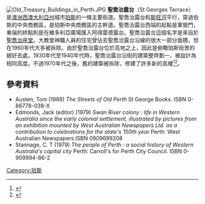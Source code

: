 {{noteTA
|1=zh:佐治;zh-hans:乔治;zh-hk:佐治;zh-sg:乔治;zh-tw:喬治;zh-cn:乔治
}}

[[File:Old_Treasury_Buildings_in_Perth.JPG|thumb]]
'''聖喬治露台'''（St Georges Terrace）是[[澳洲|澳洲]][[西澳大利亞州|西澳大利亞州]]城市[[珀斯|珀斯]]的一條主要街道。聖喬治露台和[[斯旺河|斯旺河]]平行，穿過伯斯的中央商務區，是珀斯中央商務區的主幹道。聖喬治露台西端的起點是軍營門，東端的終點則是在維多利亞廣場匯入阿得雷德露台。聖喬治露台這個名字是來自於[[聖喬治座堂_(伯斯)|聖喬治座堂]]。大教堂神職人員的住宅曾佔去聖喬治露台沿線的很大一部分面積，但在1960年代大多被拆除。由於聖喬治露台位於高地之上，因此是俯瞰珀斯街景的絕好去處。1930年代至1940年代時，聖喬治露台沿街的建築整齊劃一，被設計為相同高度。不過1970年代之後，舊的建築被拆除，修建了許多新的高樓<ref>{{Cite news |url=http://nla.gov.au/nla.news-article50060254 |title=Perth's Highest Building |newspaper=[[Western_Mail_(Western_Australia)|Western Mail]] |location=Perth, WA |date=29 October 1936 |accessdate=8 June 2012 |page=2 Supplement: The Western Mail |publisher=National Library of Australia}}</ref><ref name="Citibank">{{cite web |url=http://www.emporis.com/en/wm/bu/?id=citibankhouse-perth-australia |title=Citibank House, Perth |accessdate= 1 December 2008 |publisher=[[Emporis|Emporis]]}}</ref>。

==參考資料==
{{Reflist}}
* Austen, Tom  (1988) ''The Streets of Old Perth'' St George Books. ISBN 0-86778-038-X
* Edmonds, Jack (editor) (1979) ''Swan River colony : life in Western Australia since the early colonial settlement, illustrated by pictures from an exhibition mounted by West Australian Newspapers Ltd. as a contribution to celebrations for the state's 150th year'' Perth: West Australian Newspapers.ISBN 0909699208 
* Stannage, C. T  (1979) ''The people of Perth : a social history of Western Australia's capital city'' Perth: Carroll's for Perth City Council. ISBN 0-909994-86-2
{{refend}}
[[Category:珀斯|Category:珀斯]]